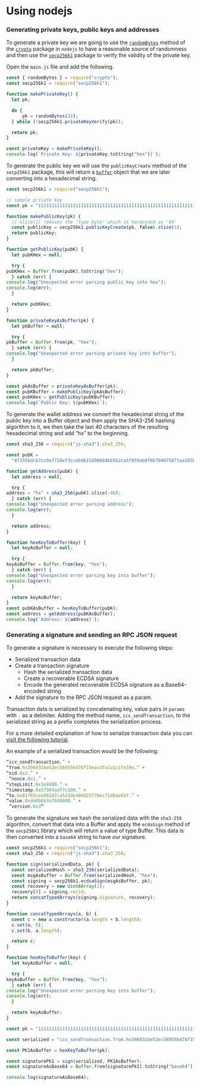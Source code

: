 # Using nodejs

### Generating private keys, public keys and addresses

To generate a private key we are going to use the [`randomBytes`](https://nodejs.org/api/crypto.html#cryptorandombytessize-callback) method of the [`crypto`](https://nodejs.org/api/crypto.html) package in `nodejs` to have a reasonable source of randomness and then use the [`secp256k1`](https://github.com/cryptocoinjs/secp256k1-node) package to verify the validity of the private key.

Open the `main.js` file and add the following.

```javascript
const { randomBytes } = require("crypto");
const secp256k1 = require("secp256k1");

function makePrivateKey() {
  let pk;

  do {
      pk = randomBytes(32);
  } while (!secp256k1.privateKeyVerify(pk));

  return pk;
}

const privateKey = makePrivateKey();
console.log(`Private Key: ${privateKey.toString("hex")}`);
```

To generate the public key we will use the `publicKeyCreate` method of the `secp256k1` package, this will return a [`buffer`](https://nodejs.org/api/buffer.html) object that we are later converting into a hexadecimal string.

```javascript
const secp256k1 = require("secp256k1");

// sample private key
const pk = "1111111111111111111111111111111111111111111111111111111111111111";

function makePublicKey(pk) {
  // slice(1) removes the 'type byte' which is hardcoded as '04'
  const publicKey = secp256k1.publicKeyCreate(pk, false).slice(1);
  return publicKey;
}

function getPublicKey(pubK) {
  let pubKHex = null;

  try {
pubKHex = Buffer.from(pubK).toString("hex");
  } catch (err) {
console.log("Unexpected error parsing public key into hex");
console.log(err);
  }

  return pubKHex;
}

function privateKeyAsBuffer(pk) {
  let pkBuffer = null;

  try {
pkBuffer = Buffer.from(pk, "hex");
  } catch (err) {
console.log("Unexpected error parsing private key into buffer");
  }

  return pkBuffer;
}

const pkAsBuffer = privateKeyAsBuffer(pk);
const pubKBuffer = makePublicKey(pkAsBuffer);
const pubKHex = getPublicKey(pubKBuffer);
console.log(`Public Key: ${pubKHex}`);
```

To generate the wallet address we convert the hexadecimal string of the public key into a Buffer object and then apply the SHA3-256 hashing algorithm to it, we then take the last 40 characters of the resulting hexadecimal string and add “hx” to the beginning.

```javascript
const sha3_256 = require("js-sha3").sha3_256;

const pubK =
  "4f355bdcb7cc0af728ef3cceb9615d90684bb5b2ca5f859ab0f0b704075871aa385b6b1b8ead809ca67454d9683fcf2ba03456d6fe2c4abe2b07f0fbdbb2f1c1";

function getAddress(pubK) {
  let address = null;

  try {
address = "hx" + sha3_256(pubK).slice(-40);
  } catch (err) {
console.log("Unexpected error parsing address");
console.log(err);
  }

  return address;
}

function hexKeyToBuffer(key) {
  let keyAsBuffer = null;

  try {
keyAsBuffer = Buffer.from(key, "hex");
  } catch (err) {
console.log("Unexpected error parsing key into buffer");
console.log(err);
  }

  return keyAsBuffer;
}
const pubKAsBuffer = hexKeyToBuffer(pubK);
const address = getAddress(pubKAsBuffer);
console.log(`Address: ${address}`);
```

### Generating a signature and sending an RPC JSON request

To generate a signature is necessary to execute the following steps:

* Serialized transaction data
* Create a transaction signature
  * Hash the serialized transaction data
  * Create a recoverable ECDSA signature
  * Encode the generated recoverable ECDSA signature as a Base64-encoded string
* Add the signature to the RPC JSON request as a param.

Transaction data is serialized by concatenating key, value pairs in `params` with `.` as a delimiter. Adding the method name, `icx_sendTransaction`, to the serialized string as a prefix completes the serialization process.

For a more detailed explanation of how to serialize transaction data you can [visit the following tutorial](/getting-started/how-to-use-the-json-rpc-api#how-to-serialize-transaction-data).

An example of a serialized transaction would be the following:

```javascript
“icx_sendTransaction.” +
“from.hx396031be52ec56955bd7bf15eacdfa1a1c1fe19e.” +
“nid.0x2.” +
 “nonce.0x1.” +
“stepLimit.0x1e8480.” +
“timestamp.0x5f569aaf7c100.” +
“to.hx81765cee88107ca5d3de480d25778ec71d8ae65f.” +
“value.0xde0b6b3a7640000.” +
 “version.0x3”
```

To generate the signature we hash the serialized data with the `sha3-256` algorithm, convert that data into a Buffer and apply the `ecdaSign` method of the `secp256k1` library which will return a value of type Buffer. This data is then converted into a `base64` string to have our signature.

```javascript
const secp256k1 = require("secp256k1");
const sha3_256 = require("js-sha3").sha3_256;

function sign(serializedData, pk) {
  const serializedHash = sha3_256(serializedData);
  const msgAsBuffer = Buffer.from(serializedHash, "hex");
  const signing = secp256k1.ecdsaSign(msgAsBuffer, pk);
  const recovery = new Uint8Array(1);
  recovery[0] = signing.recid;
  return concatTypedArrays(signing.signature, recovery);
}

function concatTypedArrays(a, b) {
  const c = new a.constructor(a.length + b.length);
  c.set(a, 0);
  c.set(b, a.length);

  return c;
}

function hexKeyToBuffer(key) {
  let keyAsBuffer = null;

  try {
keyAsBuffer = Buffer.from(key, "hex");
  } catch (err) {
console.log("Unexpected error parsing key into buffer");
console.log(err);
  }

  return keyAsBuffer;
}

const pk = "1111111111111111111111111111111111111111111111111111111111111111";

const serialized = "icx_sendTransaction.from.hx396031be52ec56955bd7bf15eacdfa1a1c1fe19e.nid.0x2.nonce.0x1.stepLimit.0x1e8480.timestamp.0x5f569aaf7c100.to.hx81765cee88107ca5d3de480d25778ec71d8ae65f.value.0xde0b6b3a7640000.version.0x3";

const PK1AsBuffer = hexKeyToBuffer(pk);

const signaturePk1 = sign(serialized, PK1AsBuffer);
const signatureAsBase64 = Buffer.from(signaturePk1).toString("base64");

console.log(signatureAsBase64);
```
